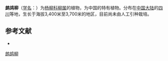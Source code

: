 {{Speciesbox
| name = 鹧鸪柳
| status = 
| status_system = 
| image =
| genus = Salix
| species = zhegushanica
| authority = N. Chao
}}

'''鹧鸪柳'''（[[学名|学名]]：{{lang|la|''Salix zhegushanica''}}）为[[杨柳科|杨柳科]][[柳属|柳属]]的植物，为中国的特有植物。分布在[[中国大陆|中国大陆]]的[[四川|四川]]等地，生长于海拔3,400米至3,700米的地区，目前尚未由人工引种栽培。

== 参考文献 ==
<div class="references-small">
* {{cite web| url =http://www.bioinfo.cn/db05/KmzwSpecies.php?action=view&id=20633| title =鹧鸪柳| work =《中国高等植物数据库全库》| publisher =中国科学院微生物研究所| author =昆明植物研究所| accessdate =2009-02-25| deadurl =yes| archiveurl =https://web.archive.org/web/20160305073608/http://www.bioinfo.cn/db05/KmzwSpecies.php?action=view&id=20633| archivedate =2016-03-05}}
</div>
{{Taxonbar|from=Q11174791}}

[[Category:柳属|鹧鸪柳]]


{{植物小作品}}